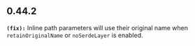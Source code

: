 ## 0.44.2
**`(fix):`** Inline path parameters will use their original name when `retainOriginalName` or `noSerdeLayer` is enabled.

